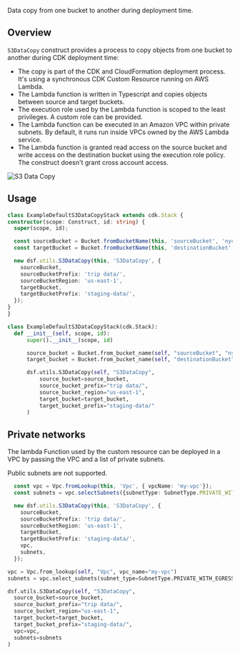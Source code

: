 <!-- This file is generated, do not modify directly, update the README.md in framework/src/utils -->



Data copy from one bucket to another during deployment time.

## Overview

`S3DataCopy` construct provides a process to copy objects from one bucket to another during CDK deployment time:

- The copy is part of the CDK and CloudFormation deployment process. It's using a synchronous CDK Custom Resource running on AWS Lambda.
- The Lambda function is written in Typescript and copies objects between source and target buckets.
- The execution role used by the Lambda function is scoped to the least privileges. A custom role can be provided.
- The Lambda function can be executed in an Amazon VPC within private subnets. By default, it runs run inside VPCs owned by the AWS Lambda service.
- The Lambda function is granted read access on the source bucket and write access on the destination bucket using the execution role policy. The construct doesn't grant cross account access.

![S3 Data Copy](../../../../static/img/s3-data-copy.png)

## Usage

<Tabs>
  <TabItem value="typescript" label="TypeScript" default>

  ```typescript
class ExampleDefaultS3DataCopyStack extends cdk.Stack {
  constructor(scope: Construct, id: string) {
    super(scope, id);

    const sourceBucket = Bucket.fromBucketName(this, 'sourceBucket', 'nyc-tlc');
    const targetBucket = Bucket.fromBucketName(this, 'destinationBucket', 'staging-bucket');

    new dsf.utils.S3DataCopy(this, 'S3DataCopy', {
      sourceBucket,
      sourceBucketPrefix: 'trip data/',
      sourceBucketRegion: 'us-east-1',
      targetBucket,
      targetBucketPrefix: 'staging-data/',
    });
  }
}
  ```
  
  </TabItem>
  <TabItem value="python" label="Python">

  ```python
class ExampleDefaultS3DataCopyStack(cdk.Stack):
    def __init__(self, scope, id):
        super().__init__(scope, id)

        source_bucket = Bucket.from_bucket_name(self, "sourceBucket", "nyc-tlc")
        target_bucket = Bucket.from_bucket_name(self, "destinationBucket", "staging-bucket")

        dsf.utils.S3DataCopy(self, "S3DataCopy",
            source_bucket=source_bucket,
            source_bucket_prefix="trip data/",
            source_bucket_region="us-east-1",
            target_bucket=target_bucket,
            target_bucket_prefix="staging-data/"
        )
  ```

  </TabItem>
</Tabs>

## Private networks

The lambda Function used by the custom resource can be deployed in a VPC by passing the VPC and a list of private subnets.

Public subnets are not supported.

<Tabs>
  <TabItem value="typescript" label="TypeScript" default>

  ```typescript
    const vpc = Vpc.fromLookup(this, 'Vpc', { vpcName: 'my-vpc'});
    const subnets = vpc.selectSubnets({subnetType: SubnetType.PRIVATE_WITH_EGRESS});

    new dsf.utils.S3DataCopy(this, 'S3DataCopy', {
      sourceBucket,
      sourceBucketPrefix: 'trip data/',
      sourceBucketRegion: 'us-east-1',
      targetBucket,
      targetBucketPrefix: 'staging-data/',
      vpc,
      subnets,
    });
  ```
  
  </TabItem>
  <TabItem value="python" label="Python">

  ```python
vpc = Vpc.from_lookup(self, "Vpc", vpc_name="my-vpc")
subnets = vpc.select_subnets(subnet_type=SubnetType.PRIVATE_WITH_EGRESS)

dsf.utils.S3DataCopy(self, "S3DataCopy",
    source_bucket=source_bucket,
    source_bucket_prefix="trip data/",
    source_bucket_region="us-east-1",
    target_bucket=target_bucket,
    target_bucket_prefix="staging-data/",
    vpc=vpc,
    subnets=subnets
)
  ```

  </TabItem>
</Tabs>

